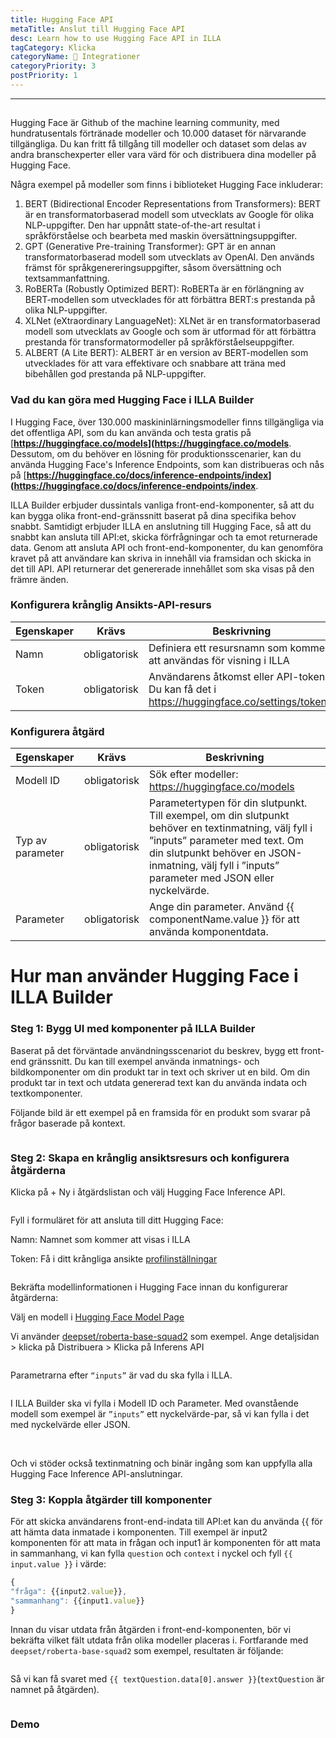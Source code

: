 ```yaml
---
title: Hugging Face API
metaTitle: Anslut till Hugging Face API
desc: Learn how to use Hugging Face API in ILLA
tagCategory: Klicka
categoryName: 🔨 Integrationer
categoryPriority: 3
postPriority: 1
---
```


* * *

## <h2 hidden>Hugging Face API</h2>

Hugging Face är Github of the machine learning community, med hundratusentals förtränade modeller och 10.000 dataset för närvarande tillgängliga. Du kan fritt få tillgång till modeller och dataset som delas av andra branschexperter eller vara värd för och distribuera dina modeller på Hugging Face.

Några exempel på modeller som finns i biblioteket Hugging Face inkluderar:

1.  BERT (Bidirectional Encoder Representations from Transformers): BERT är en transformatorbaserad modell som utvecklats av Google för olika NLP-uppgifter. Den har uppnått state-of-the-art resultat i språkförståelse och bearbeta med maskin översättningsuppgifter.
2.  GPT (Generative Pre-training Transformer): GPT är en annan transformatorbaserad modell som utvecklats av OpenAI. Den används främst för språkgenereringsuppgifter, såsom översättning och textsammanfattning.
3.  RoBERTa (Robustly Optimized BERT): RoBERTa är en förlängning av BERT-modellen som utvecklades för att förbättra BERT:s prestanda på olika NLP-uppgifter.
4.  XLNet (eXtraordinary LanguageNet): XLNet är en transformatorbaserad modell som utvecklats av Google och som är utformad för att förbättra prestanda för transformatormodeller på språkförståelseuppgifter.
5.  ALBERT (A Lite BERT): ALBERT är en version av BERT-modellen som utvecklades för att vara effektivare och snabbare att träna med bibehållen god prestanda på NLP-uppgifter.

### Vad du kan göra med Hugging Face i ILLA Builder

I Hugging Face, över 130.000 maskininlärningsmodeller finns tillgängliga via det offentliga API, som du kan använda och testa gratis på \[**<https://huggingface.co/models>](<https://huggingface.co/models>**. Dessutom, om du behöver en lösning för produktionsscenarier, kan du använda Hugging Face's Inference Endpoints, som kan distribueras och nås på \[**<https://huggingface.co/docs/inference-endpoints/index>](<https://huggingface.co/docs/inference-endpoints/index>**.

ILLA Builder erbjuder dussintals vanliga front-end-komponenter, så att du kan bygga olika front-end-gränssnitt baserat på dina specifika behov snabbt. Samtidigt erbjuder ILLA en anslutning till Hugging Face, så att du snabbt kan ansluta till API:et, skicka förfrågningar och ta emot returnerade data. Genom att ansluta API och front-end-komponenter, du kan genomföra kravet på att användare kan skriva in innehåll via framsidan och skicka in det till API. API returnerar det genererade innehållet som ska visas på den främre änden.

### Konfigurera krånglig Ansikts-API-resurs

| Egenskaper | Krävs        | Beskrivning                                                                                   |
| ---------- | ------------ | --------------------------------------------------------------------------------------------- |
| Namn       | obligatorisk | Definiera ett resursnamn som kommer att användas för visning i ILLA                           |
| Token      | obligatorisk | Användarens åtkomst eller API-token. Du kan få det i https://huggingface.co/settings/tokens.  |

### Konfigurera åtgärd

| Egenskaper       | Krävs        | Beskrivning                                                                                                                                                                                                                                |
| ---------------- | ------------ | ------------------------------------------------------------------------------------------------------------------------------------------------------------------------------------------------------------------------------------------ |
| Modell ID        | obligatorisk | Sök efter modeller: https://huggingface.co/models                                                                                                                                                                                          |
| Typ av parameter | obligatorisk | Parametertypen för din slutpunkt. Till exempel, om din slutpunkt behöver en textinmatning, välj fyll i ”inputs” parameter med text. Om din slutpunkt behöver en JSON-inmatning, välj fyll i ”inputs” parameter med JSON eller nyckelvärde. |
| Parameter        | obligatorisk | Ange din parameter. Använd {{ componentName.value }} för att använda komponentdata.                                                                                                                                                        |

# Hur man använder Hugging Face i ILLA Builder

### Steg 1: Bygg UI med komponenter på ILLA Builder

Baserat på det förväntade användningsscenariot du beskrev, bygg ett front-end gränssnitt. Du kan till exempel använda inmatnings- och bildkomponenter om din produkt tar in text och skriver ut en bild. Om din produkt tar in text och utdata genererad text kan du använda indata och textkomponenter.

Följande bild är ett exempel på en framsida för en produkt som svarar på frågor baserade på kontext.

<img src='https://cdn.illacloud.com/official-website/img/docs/connect/hfapi1.png' alt="" />

### Steg 2: Skapa en krånglig ansiktsresurs och konfigurera åtgärderna

Klicka på + Ny i åtgärdslistan och välj Hugging Face Inference API.

<img src='https://cdn.illacloud.com/official-website/img/docs/connect/hfapi2.png' alt="" />

Fyll i formuläret för att ansluta till ditt Hugging Face:

Namn: Namnet som kommer att visas i ILLA

Token: Få i ditt krångliga ansikte [profilinställningar]([https://huggingface.co/settings/tokens](https://huggingface.co/settings/tokens))

<img src='https://cdn.illacloud.com/official-website/img/docs/connect/hfapi3.png' alt="" />

Bekräfta modellinformationen i Hugging Face innan du konfigurerar åtgärderna:

Välj en modell i [Hugging Face Model Page]([https://huggingface.co/models](https://huggingface.co/models))

Vi använder [deepset/roberta-base-squad2]([https://huggingface.co/deepset/roberta-base-squad2](https://huggingface.co/deepset/roberta-base-squad2)) som exempel. Ange detaljsidan > klicka på Distribuera > Klicka på Inferens API

<img src='https://cdn.illacloud.com/official-website/img/docs/connect/hfapi4.png' alt="" />

Parametrarna efter `“inputs”` är vad du ska fylla i ILLA. 

<img src='https://cdn.illacloud.com/official-website/img/docs/connect/hfapi5.png' alt="" />

I ILLA Builder ska vi fylla i Modell ID och Parameter. Med ovanstående modell som exempel är `”inputs”` ett nyckelvärde-par, så vi kan fylla i det med nyckelvärde eller JSON. 

<img src='https://cdn.illacloud.com/official-website/img/docs/connect/hfapi6.png' alt="" />

<img src='https://cdn.illacloud.com/official-website/img/docs/connect/hfapi7.png' alt="" />

Och vi stöder också textinmatning och binär ingång som kan uppfylla alla Hugging Face Inference API-anslutningar.

### Steg 3: Koppla åtgärder till komponenter

För att skicka användarens front-end-indata till API:et kan du använda {{ för att hämta data inmatade i komponenten. Till exempel är input2 komponenten för att mata in frågan och input1 är komponenten för att mata in sammanhang, vi kan fylla `question` och `context` i nyckel och fyll `{{ input.value }}` i värde:

```jsx
{
"fråga": {{input2.value}},
"sammanhang": {{input1.value}}
}
```

Innan du visar utdata från åtgärden i front-end-komponenten, bör vi bekräfta vilket fält utdata från olika modeller placeras i. Fortfarande med `deepset/roberta-base-squad2` som exempel, resultaten är följande:

<img src='https://cdn.illacloud.com/official-website/img/docs/connect/hfapi8.png' alt="" />

Så vi kan få svaret med `{{ textQuestion.data[0].answer }}`(`textQuestion` är namnet på åtgärden). 

<img src='https://cdn.illacloud.com/official-website/img/docs/connect/hfapi9.png' alt="" />

### Demo

<img src='https://cdn.illacloud.com/official-website/img/docs/connect/hfapi10.gif' alt="" />

<img src='https://cdn.illacloud.com/official-website/img/docs/connect/hfapi11.gif' alt="" />
